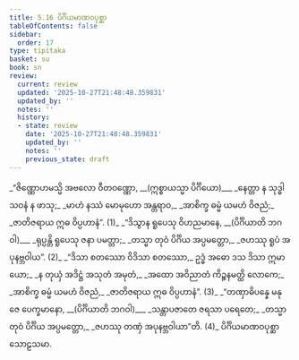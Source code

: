 ```yaml
---
title: 5.16 ပိင်္ဂိယမာဏဝပုစ္ဆာ
tableOfContents: false
sidebar:
  order: 17
type: tipitaka
basket: su
book: sn
review:
  current: review
  updated: '2025-10-27T21:48:48.359831'
  updated_by: ''
  notes: ''
  history:
  - state: review
    date: '2025-10-27T21:48:48.359831'
    updated_by: ''
    notes: ''
    previous_state: draft
---
```



<ReviewStatus review={frontmatter.review} showDetails={true} />

<HypothesisAnnotation frontmatter={frontmatter} />

<DynamicBreadcrumb />

<Division number="1127" book="sn" e="ch" v="18" p="448">

<Paragraph number="1328" type="verses" book="sn">
_“ဇိဏ္ဏောဟမသ္မိ အဗလော ဝီတဝဏ္ဏော, __(ဣစ္စာယသ္မာ ပိင်္ဂိယော)___  
_နေတ္တာ န သုဒ္ဓါ သဝနံ န ဖာသု;_  
_မာဟံ နဿံ မောမုဟော အန္တရာဝ,_  
_အာစိက္ခ ဓမ္မံ ယမဟံ ဝိဇညံ;_  
_ဇာတိဇရာယ ဣဓ ဝိပ္ပဟာနံ”. (1)_  

</Paragraph>

</Division>
<Division number="1128" book="sn" e="ch" v="18" p="448">

<Paragraph number="1329" type="verses" book="sn">
_“ဒိသွာန ရူပေသု ဝိဟညမာနေ, __(ပိင်္ဂိယာတိ ဘဂဝါ)___  
_ရုပ္ပန္တိ ရူပေသု ဇနာ ပမတ္တာ;_  
_တသ္မာ တုဝံ ပိင်္ဂိယ အပ္ပမတ္တော,_  
_ဇဟဿု ရူပံ အပုနဗ္ဘဝါယ”. (2)_  

</Paragraph>

</Division>
<Division number="1129" book="sn" e="ch" v="18" p="448">

<Paragraph number="1330" type="verses" book="sn">
_“ဒိသာ စတဿော ဝိဒိသာ စတဿော,_  
ဥဒ္ဓံ အဓော ဒသ ဒိသာ ဣမာယော;_  
_န တုယှံ အဒိဋ္ဌံ အသုတံ အမုတံ,_  
_အထော အဝိညာတံ ကိဉ္စနမတ္ထိ လောကေ;_  
_အာစိက္ခ ဓမ္မံ ယမဟံ ဝိဇညံ,_  
_ဇာတိဇရာယ ဣဓ ဝိပ္ပဟာနံ”. (3)_  

</Paragraph>

</Division>
<Division number="1130" book="sn" e="ch" v="18" p="448">

<Paragraph number="1331" type="verses" book="sn">
_“တဏှာဓိပန္နေ မနုဇေ ပေက္ခမာနော, __(ပိင်္ဂိယာတိ ဘဂဝါ)___  
_သန္တာပဇာတေ ဇရသာ ပရေတေ;_  
_တသ္မာ တုဝံ ပိင်္ဂိယ အပ္ပမတ္တော,_  
_ဇဟဿု တဏှံ အပုနဗ္ဘဝါယာ”တိ. (4)_  


</Paragraph>
</Division>

<Paragraph number="1332" type="center" book="sn">
ပိင်္ဂိယမာဏဝပုစ္ဆာ သောဠသမာ.
</Paragraph>